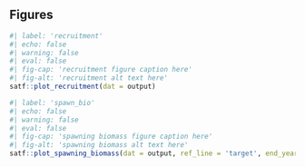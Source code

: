 ## Figures 
 
```r
#| label: 'recruitment'
#| echo: false 
#| warning: false 
#| eval: false 
#| fig-cap: 'recruitment figure caption here' 
#| fig-alt: 'recruitment alt text here' 
satf::plot_recruitment(dat = output)
``` 

```r
#| label: 'spawn_bio'
#| echo: false 
#| warning: false 
#| eval: false 
#| fig-cap: 'spawning biomass figure caption here' 
#| fig-alt: 'spawning biomass alt text here' 
satf::plot_spawning_biomass(dat = output, ref_line = 'target', end_year = 2025)
``` 

